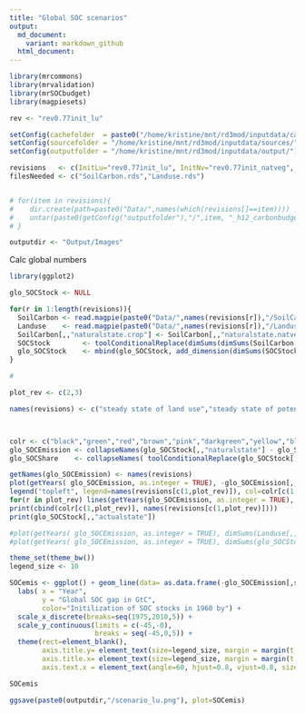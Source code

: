 ```yaml
---
title: "Global SOC scenarios"
output:
  md_document:
    variant: markdown_github
  html_document:  
---
```


```r
library(mrcommons)
library(mrvalidation)
library(mrSOCbudget)
library(magpiesets)

rev <- "rev0.77init_lu"

setConfig(cachefolder  = paste0("/home/kristine/mnt/rd3mod/inputdata/cache/", rev), forcecache = TRUE)
setConfig(sourcefolder = "/home/kristine/mnt/rd3mod/inputdata/sources/")
setConfig(outputfolder = "/home/kristine/mnt/rd3mod/inputdata/output/")

revisions   <- c(InitLu="rev0.77init_lu", InitNv="rev0.77init_natveg", InitMix="rev0.77init_mixed")
filesNeeded <- c("SoilCarbon.rds","Landuse.rds")


# for(item in revisions){
#    dir.create(path=paste0("Data/",names(which(revisions[]==item))))
#    untar(paste0(getConfig("outputfolder"),"/",item, "_h12_carbonbudget.tgz"), files=filesNeeded, exdir=paste0("Data/", names(which(revisions[]==item))))#, extras="--keep-newer-files ")
# }

outputdir <- "Output/Images"

```

Calc global numbers

```r

library(ggplot2)

glo_SOCStock <- NULL

for(r in 1:length(revisions)){
  SoilCarbon <- read.magpie(paste0("Data/",names(revisions[r]),"/SoilCarbon.rds"))
  Landuse    <- read.magpie(paste0("Data/",names(revisions[r]),"/Landuse.rds"))
  SoilCarbon[,,"naturalstate.crop"] <- SoilCarbon[,,"naturalstate.natveg"]
  SOCStock        <- toolConditionalReplace(dimSums(dimSums(SoilCarbon[,,"state",pmatch=TRUE], dim=3.3)* Landuse, dim=3.2), "is.nan()",0)
  glo_SOCStock    <- mbind(glo_SOCStock, add_dimension(dimSums(SOCStock, dim=1), dim=3.1, nm=names(revisions[r]), add="scenario")) 
}

# 
```

```r

plot_rev <- c(2,3)

names(revisions) <- c("steady state of land use","steady state of potential natural vegetation","mean of steady states above")



colr <- c("black","green","red","brown","pink","darkgreen","yellow","blue")
glo_SOCEmission <- collapseNames(glo_SOCStock[,,"naturalstate"] - glo_SOCStock[,,"actualstate"])/1000
glo_SOCShare    <- collapseNames( toolConditionalReplace(glo_SOCStock[,,"actualstate"]/glo_SOCStock[,,"naturalstate"], "is.na()",0) )

getNames(glo_SOCEmission) <- names(revisions)
plot(getYears( glo_SOCEmission, as.integer = TRUE), -glo_SOCEmission[,,1], type="l", xlab="Time", ylab="Global SOC gap in GtC", ylim=c(-45,-35))
legend("topleft", legend=names(revisions[c(1,plot_rev)]), col=colr[c(1,plot_rev)], lty=1, cex=0.8)
for(r in plot_rev) lines(getYears(glo_SOCEmission, as.integer = TRUE), -glo_SOCEmission[,,names(revisions[r])], type="l", col=colr[r])
print(cbind(colr[c(1,plot_rev)], names(revisions[c(1,plot_rev)])))
print(glo_SOCStock[,,"actualstate"])

#plot(getYears( glo_SOCEmission, as.integer = TRUE), dimSums(Landuse[,,"crop"], dim=1), type="l")
#plot(getYears( glo_SOCEmission, as.integer = TRUE), dimSums(glo_SOCStock[,,"Baseline.actualstate"], dim=1), type="l")


```


```r

theme_set(theme_bw())
legend_size <- 10

SOCemis <- ggplot() + geom_line(data= as.data.frame(-glo_SOCEmission[,seq(1975,2010,1),c(1,plot_rev)]),  aes(x = Year, y = Value, group=Data1, color=Data1)) +
  labs( x = "Year", 
        y = "Global SOC gap in GtC",
        color="Initilization of SOC stocks in 1960 by") +
  scale_x_discrete(breaks=seq(1975,2010,5)) +
  scale_y_continuous(limits = c(-45,-0),
                     breaks = seq(-45,0,5)) +
  theme(rect=element_blank(),
        axis.title.y= element_text(size=legend_size, margin = margin(t = 0, r = 10, b = 0, l = 0, unit = "pt")),
        axis.title.x= element_text(size=legend_size, margin = margin(t = 10, r = 0, b = 0, l = 0, unit = "pt")),
        axis.text.x = element_text(angle=60, hjust=0.8, vjust=0.8, size=legend_size))

SOCemis

ggsave(paste0(outputdir,"/scenario_lu.png"), plot=SOCemis)

```



